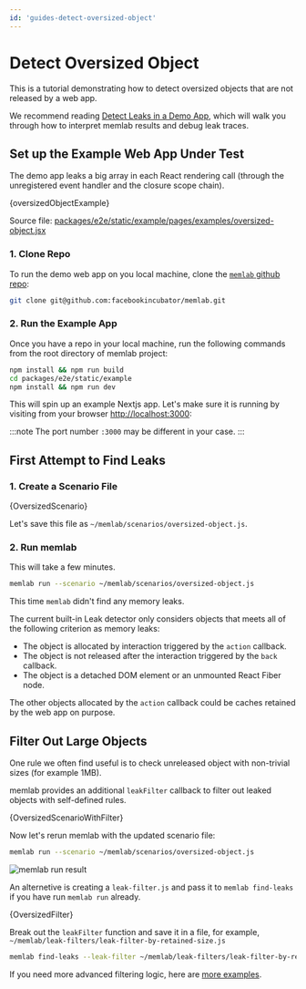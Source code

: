 ```yaml
---
id: 'guides-detect-oversized-object'
---
```



# Detect Oversized Object

This is a tutorial demonstrating how to detect oversized objects that are not
released by a web app.

We recommend reading
[Detect Leaks in a Demo App](./01-detached-dom.mdx), which will walk you through
how to interpret memlab results and debug leak traces.

## Set up the Example Web App Under Test

The demo app leaks a big array in each React rendering call (through the
unregistered event handler and the closure scope chain).

<CodeBlock showLineNumbers language="jsx">{oversizedObjectExample}</CodeBlock>

Source file: [packages/e2e/static/example/pages/examples/oversized-object.jsx](../../../packages/e2e/static/example/pages/examples/oversized-object.jsx)

### 1. Clone Repo

To run the demo web app on you local machine, clone the
[`memlab` github repo](https://github.com/facebookincubator/memlab):
```bash
git clone git@github.com:facebookincubator/memlab.git
```

### 2. Run the Example App
Once you have a repo in your local machine, run the following commands
from the root directory of memlab project:

```bash
npm install && npm run build
cd packages/e2e/static/example
npm install && npm run dev
```

This will spin up an example Nextjs app. Let's make sure it is
running by visiting from your browser [http://localhost:3000](http://localhost:3000):

:::note
The port number `:3000` may be different in your case.
:::

## First Attempt to Find Leaks

### 1. Create a Scenario File
<CodeBlock language="jsx" showLineNumbers>{OversizedScenario}</CodeBlock>

Let's save this file as `~/memlab/scenarios/oversized-object.js`.

### 2. Run memlab
This will take a few minutes.
```bash
memlab run --scenario ~/memlab/scenarios/oversized-object.js
```
This time `memlab` didn't find any memory leaks.

The current built-in Leak detector only considers objects
that meets all of the following criterion as memory leaks:
 * The object is allocated by interaction triggered by the `action` callback.
 * The object is not released after the interaction triggered by the `back` callback.
 * The object is a detached DOM element or an unmounted React Fiber node.

The other objects allocated by the `action` callback could be caches retained
by the web app on purpose.

## Filter Out Large Objects

One rule we often find useful is to check unreleased object with
non-trivial sizes (for example 1MB).

memlab provides an additional `leakFilter` callback to filter
out leaked objects with self-defined rules.

<CodeBlock language="jsx" showLineNumbers>{OversizedScenarioWithFilter}</CodeBlock>

Now let's rerun memlab with the updated scenario file:

```bash
memlab run --scenario ~/memlab/scenarios/oversized-object.js
```

![memlab run result](./oversized-object.png)

An alternetive is creating a `leak-filter.js` and pass it to `memlab find-leaks`
if you have run `memlab run` already.

<CodeBlock language="jsx" showLineNumbers>{OversizedFilter}</CodeBlock>

Break out the `leakFilter` function and save it in a file,
for example, `~/memlab/leak-filters/leak-filter-by-retained-size.js`

```bash
memlab find-leaks --leak-filter ~/memlab/leak-filters/leak-filter-by-retained-size.js
```

If you need more advanced filtering logic, here are
[more examples](https://github.com/facebookincubator/memlab/tree/main/packages/cli/src/options/heap/leak-filter/examples/).
